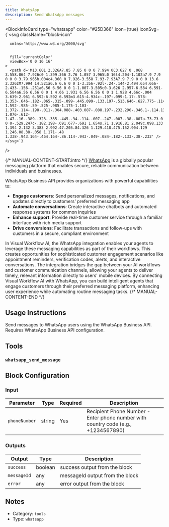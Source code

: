 ```yaml
---
title: WhatsApp
description: Send WhatsApp messages
---
```



<BlockInfoCard 
  type="whatsapp"
  color="#25D366"
  icon={true}
  iconSvg={`<svg className="block-icon"
      
      xmlns='http://www.w3.org/2000/svg'
      
      
      fill='currentColor'
      viewBox='0 0 16 16'
    >
      <path d='M13.601 2.326A7.85 7.85 0 0 0 7.994 0C3.627 0 .068 3.558.064 7.926c0 1.399.366 2.76 1.057 3.965L0 16l4.204-1.102a7.9 7.9 0 0 0 3.79.965h.004c4.368 0 7.926-3.558 7.93-7.93A7.9 7.9 0 0 0 13.6 2.326zM7.994 14.521a6.6 6.6 0 0 1-3.356-.92l-.24-.144-2.494.654.666-2.433-.156-.251a6.56 6.56 0 0 1-1.007-3.505c0-3.626 2.957-6.584 6.591-6.584a6.56 6.56 0 0 1 4.66 1.931 6.56 6.56 0 0 1 1.928 4.66c-.004 3.639-2.961 6.592-6.592 6.592m3.615-4.934c-.197-.099-1.17-.578-1.353-.646-.182-.065-.315-.099-.445.099-.133.197-.513.646-.627.775-.114.133-.232.148-.43.05-.197-.1-.836-.308-1.592-.985-.59-.525-.985-1.175-1.103-1.372-.114-.198-.011-.304.088-.403.087-.088.197-.232.296-.346.1-.114.133-.198.198-.33.065-.134.034-.248-.015-.347-.05-.099-.445-1.076-.612-1.47-.16-.389-.323-.335-.445-.34-.114-.007-.247-.007-.38-.007a.73.73 0 0 0-.529.247c-.182.198-.691.677-.691 1.654s.71 1.916.81 2.049c.098.133 1.394 2.132 3.383 2.992.47.205.84.326 1.129.418.475.152.904.129 1.246.08.38-.058 1.171-.48 1.338-.943.164-.464.164-.86.114-.943-.049-.084-.182-.133-.38-.232' />
    </svg>`}
/>

{/* MANUAL-CONTENT-START:intro */}
[WhatsApp](https://www.whatsapp.com/) is a globally popular messaging platform that enables secure, reliable communication between individuals and businesses.

WhatsApp Business API provides organizations with powerful capabilities to:

- **Engage customers**: Send personalized messages, notifications, and updates directly to customers' preferred messaging app
- **Automate conversations**: Create interactive chatbots and automated response systems for common inquiries
- **Enhance support**: Provide real-time customer service through a familiar interface with rich media support
- **Drive conversions**: Facilitate transactions and follow-ups with customers in a secure, compliant environment

In Visual Workflow AI, the WhatsApp integration enables your agents to leverage these messaging capabilities as part of their workflows. This creates opportunities for sophisticated customer engagement scenarios like appointment reminders, verification codes, alerts, and interactive conversations. The integration bridges the gap between your AI workflows and customer communication channels, allowing your agents to deliver timely, relevant information directly to users' mobile devices. By connecting Visual Workflow AI with WhatsApp, you can build intelligent agents that engage customers through their preferred messaging platform, enhancing user experience while automating routine messaging tasks.
{/* MANUAL-CONTENT-END */}


## Usage Instructions

Send messages to WhatsApp users using the WhatsApp Business API. Requires WhatsApp Business API configuration.



## Tools

### `whatsapp_send_message`




## Block Configuration

### Input

| Parameter | Type | Required | Description | 
| --------- | ---- | -------- | ----------- | 
| `phoneNumber` | string | Yes | Recipient Phone Number - Enter phone number with country code \(e.g., +1234567890\) |



### Outputs

| Output | Type | Description |
| ------ | ---- | ----------- |
| `success` | boolean | success output from the block |
| `messageId` | any | messageId output from the block |
| `error` | any | error output from the block |


## Notes

- Category: `tools`
- Type: `whatsapp`
